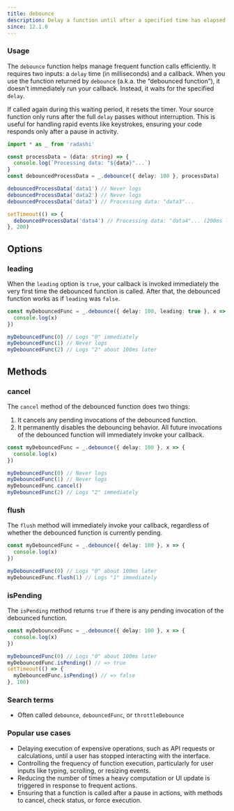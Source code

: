 ```yaml
---
title: debounce
description: Delay a function until after a specified time has elapsed since the last call
since: 12.1.0
---
```


### Usage

The `debounce` function helps manage frequent function calls efficiently. It requires two inputs: a `delay` time (in milliseconds) and a callback. When you use the function returned by `debounce` (a.k.a. the “debounced function”), it doesn't immediately run your callback. Instead, it waits for the specified `delay`.

If called again during this waiting period, it resets the timer. Your source function only runs after the full `delay` passes without interruption. This is useful for handling rapid events like keystrokes, ensuring your code responds only after a pause in activity.

```ts
import * as _ from 'radashi'

const processData = (data: string) => {
  console.log(`Processing data: "${data}"...`)
}
const debouncedProcessData = _.debounce({ delay: 100 }, processData)

debouncedProcessData('data1') // Never logs
debouncedProcessData('data2') // Never logs
debouncedProcessData('data3') // Processing data: "data3"...

setTimeout(() => {
  debouncedProcessData('data4') // Processing data: "data4"... (200ms later)
}, 200)
```

## Options

### leading

When the `leading` option is `true`, your callback is invoked immediately the very first time the debounced function is called. After that, the debounced function works as if `leading` was `false`.

```ts
const myDebouncedFunc = _.debounce({ delay: 100, leading: true }, x => {
  console.log(x)
})

myDebouncedFunc(0) // Logs "0" immediately
myDebouncedFunc(1) // Never logs
myDebouncedFunc(2) // Logs "2" about 100ms later
```

## Methods

### cancel

The `cancel` method of the debounced function does two things:

1. It cancels any pending invocations of the debounced function.
2. It permanently disables the debouncing behavior. All future invocations of the debounced function will immediately invoke your callback.

```ts
const myDebouncedFunc = _.debounce({ delay: 100 }, x => {
  console.log(x)
})

myDebouncedFunc(0) // Never logs
myDebouncedFunc(1) // Never logs
myDebouncedFunc.cancel()
myDebouncedFunc(2) // Logs "2" immediately
```

### flush

The `flush` method will immediately invoke your callback, regardless of whether the debounced function is currently pending.

```ts
const myDebouncedFunc = _.debounce({ delay: 100 }, x => {
  console.log(x)
})

myDebouncedFunc(0) // Logs "0" about 100ms later
myDebouncedFunc.flush(1) // Logs "1" immediately
```

### isPending

The `isPending` method returns `true` if there is any pending invocation of the debounced function.

```ts
const myDebouncedFunc = _.debounce({ delay: 100 }, x => {
  console.log(x)
})

myDebouncedFunc(0) // Logs "0" about 100ms later
myDebouncedFunc.isPending() // => true
setTimeout(() => {
  myDebouncedFunc.isPending() // => false
}, 100)
```

### Search terms

- Often called `debounce`, `debouncedFunc`, or `throttleDebounce`

### Popular use cases

- Delaying execution of expensive operations, such as API requests or calculations, until a user has stopped interacting with the interface.
- Controlling the frequency of function execution, particularly for user inputs like typing, scrolling, or resizing events.
- Reducing the number of times a heavy computation or UI update is triggered in response to frequent actions.
- Ensuring that a function is called after a pause in actions, with methods to cancel, check status, or force execution.
